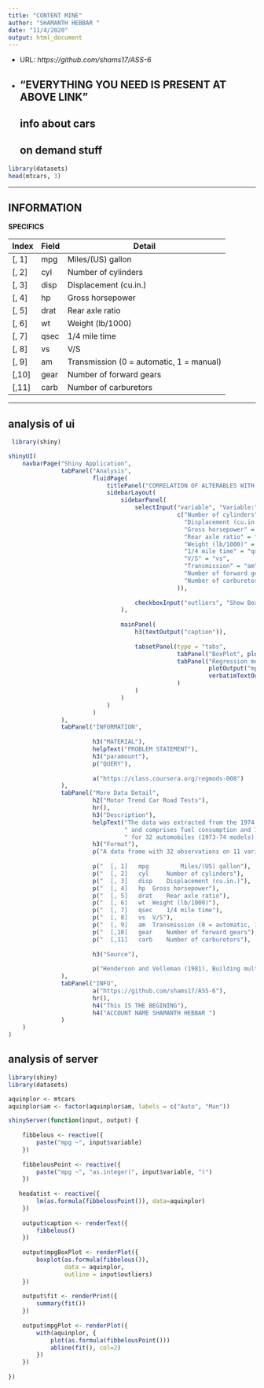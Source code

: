 ---
title: "CONTENT MINE"
author: "SHAMANTH HEBBAR "
date: "11/4/2020"
output: html_document
---

- URL: *https://github.com/shams17/ASS-6*
- "EVERYTHING YOU NEED IS PRESENT AT ABOVE LINK"
---
## info about cars
## on demand stuff

```{r}
library(datasets)
head(mtcars, 3)
```
---

## INFORMATION

**SPECIFICS**

| Index | Field | Detail |
------- | ----- | ------ |
| [, 1] | mpg | Miles/(US) gallon |
| [, 2]  | cyl | Number of cylinders |
| [, 3]	| disp | Displacement (cu.in.) |
| [, 4]	| hp | Gross horsepower |
| [, 5]	| drat | Rear axle ratio |
| [, 6]	| wt | Weight (lb/1000) |
| [, 7]	| qsec | 1/4 mile time |
| [, 8]	| vs | V/S |
| [, 9]	| am | Transmission (0 = automatic, 1 = manual) |
| [,10]	| gear | Number of forward gears |
| [,11]	| carb | Number of carburetors |

---

##  analysis of ui

```r
 library(shiny)

shinyUI(
    navbarPage("Shiny Application",
               tabPanel("Analysis",
                        fluidPage(
                            titlePanel("CORRELATION OF ALTERABLES WITH EFFICIENCY OF FUEL"),
                            sidebarLayout(
                                sidebarPanel(
                                    selectInput("variable", "Variable:",
                                                c("Number of cylinders" = "cyl",
                                                  "Displacement (cu.in.)" = "disp",
                                                  "Gross horsepower" = "hp",
                                                  "Rear axle ratio" = "drat",
                                                  "Weight (lb/1000)" = "wt",
                                                  "1/4 mile time" = "qsec",
                                                  "V/S" = "vs",
                                                  "Transmission" = "am",
                                                  "Number of forward gears" = "gear",
                                                  "Number of carburetors" = "carb"
                                                )),
                                    
                                    checkboxInput("outliers", "Show BoxPlot's outliers", FALSE)
                                ),
                                
                                mainPanel(
                                    h3(textOutput("caption")),
                                    
                                    tabsetPanel(type = "tabs", 
                                                tabPanel("BoxPlot", plotOutput("mpgBoxPlot")),
                                                tabPanel("Regression model", 
                                                         plotOutput("mpgPlot"),
                                                         verbatimTextOutput("fit")
                                                )
                                    )
                                )
                            )
                        )
               ),
               tabPanel("INFORMATION",
                        
                        h3("MATERIAL"),
                        helpText("PROBLEM STATEMENT"),
                        h3("paramount"),
                        p("QUERY"),
                        
                        a("https://class.coursera.org/regmods-008")
               ),
               tabPanel("More Data Detail",
                        h2("Motor Trend Car Road Tests"),
                        hr(),
                        h3("Description"),
                        helpText("The data was extracted from the 1974 Motor Trend US magazine,",
                                 " and comprises fuel consumption and 10 aspects of automobile design and performance",
                                 " for 32 automobiles (1973-74 models)."),
                        h3("Format"),
                        p("A data frame with 32 observations on 11 variables."),
                        
                        p("  [, 1]   mpg         Miles/(US) gallon"),
                        p("  [, 2]	 cyl	 Number of cylinders"),
                        p("  [, 3]	 disp	 Displacement (cu.in.)"),
                        p("  [, 4]	 hp	 Gross horsepower"),
                        p("  [, 5]	 drat	 Rear axle ratio"),
                        p("  [, 6]	 wt	 Weight (lb/1000)"),
                        p("  [, 7]	 qsec	 1/4 mile time"),
                        p("  [, 8]	 vs	 V/S"),
                        p("  [, 9]	 am	 Transmission (0 = automatic, 1 = manual)"),
                        p("  [,10]	 gear	 Number of forward gears"),
                        p("  [,11]	 carb	 Number of carburetors"),
                        
                        h3("Source"),
                        
                        p("Henderson and Velleman (1981), Building multiple regression models interactively. Biometrics, 37, 391-411.")
               ),
               tabPanel("INFO",
                        a("https://github.com/shams17/ASS-6"),
                        hr(),
                        h4("This IS THE BEGINING"),
                        h4("ACCOUNT NAME SHAMANTH HEBBAR ")
               )
    )
)
```

## analysis of server

```r
library(shiny)
library(datasets)

aquinplor <- mtcars
aquinplor$am <- factor(aquinplor$am, labels = c("Auto", "Man"))

shinyServer(function(input, output) {
    
    fibbelous <- reactive({
        paste("mpg ~", input$variable)
    })
    
    fibbelousPoint <- reactive({
        paste("mpg ~", "as.integer(", input$variable, ")")
    })
    
   headatist <- reactive({
        lm(as.formula(fibbelousPoint()), data=aquinplor)
    })
    
    output$caption <- renderText({
        fibbelous()
    })
    
    output$mpgBoxPlot <- renderPlot({
        boxplot(as.formula(fibbelous()), 
                data = aquinplor,
                outline = input$outliers)
    })
    
    output$fit <- renderPrint({
        summary(fit())
    })
    
    output$mpgPlot <- renderPlot({
        with(aquinplor, {
            plot(as.formula(fibbelousPoint()))
            abline(fit(), col=2)
        })
    })
    
})
```